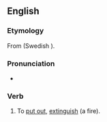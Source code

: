 ==English==

===Etymology===
From {{ON.}} {{term|slokna}} (Swedish {{term|slockna}}).

===Pronunciation===
* {{IPA|/ˈslɒkən/}}

===Verb===
{{en-verb}}

# {{context|transitive|dialectal}} To [[put out]], [[extinguish]] (a fire).